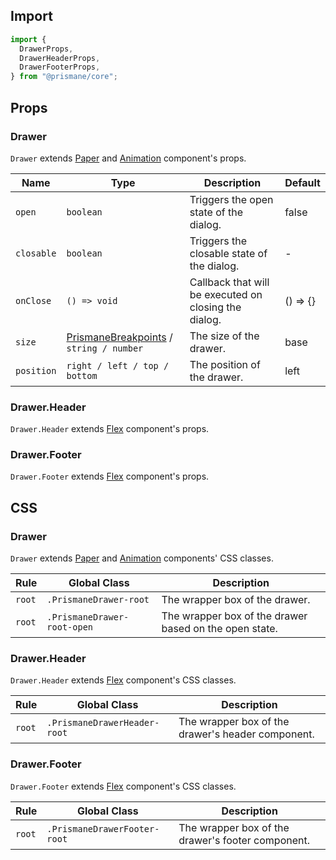 ## Import

```js
import {
  DrawerProps,
  DrawerHeaderProps,
  DrawerFooterProps,
} from "@prismane/core";
```

## Props

### Drawer

`Drawer` extends [Paper](/docs/components-api/data-display/paper-api) and [Animation](/docs/components-api/miscellaneous/animation-api) component's props.

| Name       | Type                                                                                              | Description                                           | Default  |
| ---------- | ------------------------------------------------------------------------------------------------- | ----------------------------------------------------- | -------- |
| `open`     | `boolean`                                                                                         | Triggers the open state of the dialog.                | false    |
| `closable` | `boolean`                                                                                         | Triggers the closable state of the dialog.            | -        |
| `onClose`  | `() => void`                                                                                      | Callback that will be executed on closing the dialog. | () => {} |
| `size`     | [PrismaneBreakpoints](/docs/getting-started/globals#prismanebreakpoints-type) / `string / number` | The size of the drawer.                               | base     |
| `position` | `right / left / top / bottom`                                                                     | The position of the drawer.                           | left     |

### Drawer.Header

`Drawer.Header` extends [Flex](/docs/components-api/layout/flex-api) component's props.

### Drawer.Footer

`Drawer.Footer` extends [Flex](/docs/components-api/layout/flex-api) component's props.

## CSS

### Drawer

`Drawer` extends [Paper](/docs/components-api/data-display/paper-api) and [Animation](/docs/components-api/miscellaneous/animation-api) components' CSS classes.

| Rule   | Global Class                | Description                                            |
| ------ | --------------------------- | ------------------------------------------------------ |
| `root` | `.PrismaneDrawer-root`      | The wrapper box of the drawer.                         |
| `root` | `.PrismaneDrawer-root-open` | The wrapper box of the drawer based on the open state. |

### Drawer.Header

`Drawer.Header` extends [Flex](/docs/components-api/layout/flex-api) component's CSS classes.

| Rule   | Global Class                 | Description                                       |
| ------ | ---------------------------- | ------------------------------------------------- |
| `root` | `.PrismaneDrawerHeader-root` | The wrapper box of the drawer's header component. |

### Drawer.Footer

`Drawer.Footer` extends [Flex](/docs/components-api/layout/flex-api) component's CSS classes.

| Rule   | Global Class                 | Description                                       |
| ------ | ---------------------------- | ------------------------------------------------- |
| `root` | `.PrismaneDrawerFooter-root` | The wrapper box of the drawer's footer component. |
